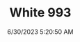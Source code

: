 ---
width: 3000
height: 2000
title: White 993
description: Frontend of a White Porsche 993
date: 6/30/2023 5:20:50 AM
cameraMake: Sony
cameraModel: ILCE-7M3
lens: E 35-150mm F2.0-F2.8 A058
settingsfStop: f/2.8
settingsISO: ISO 125
settingsShutter: 1/500
settingsFocalLength: 87 mm
---